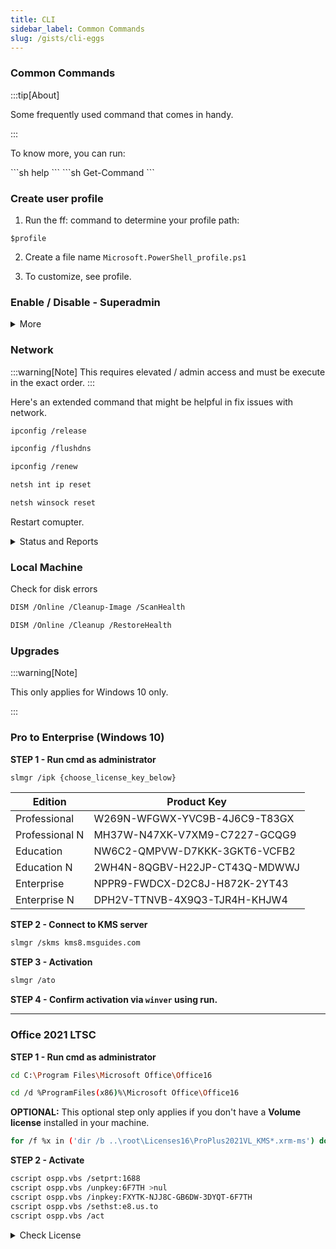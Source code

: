 ```yaml
---
title: CLI
sidebar_label: Common Commands
slug: /gists/cli-eggs
---
```


### Common Commands

:::tip[About]

Some frequently used command that comes in handy.

:::

To know more, you can run:

<Tabs groupId="command-line-interface">
  <TabItem value="cmd" label="cmd">
    ```sh
    help
    ```
  </TabItem>
  <TabItem value="pwsh" label="powershell">
    ```sh
    Get-Command
    ```
  </TabItem>
</Tabs>

### Create user profile
1. Run the ff: command to determine your profile path:

```
$profile
```


2. Create a file name ``Microsoft.PowerShell_profile.ps1``

3. To customize, see profile.



### Enable / Disable - Superadmin

<details>
<summary>More</summary>
```sh
Net user administrator /active:yes
```

```sh
Net user administrator /active:no
```
</details>



### Network
:::warning[Note]
This requires elevated / admin access and must be execute in the exact order.
:::


Here's an extended command that might be helpful in fix issues with network.
```sh
ipconfig /release
```
```sh
ipconfig /flushdns
```
```sh
ipconfig /renew
```
```sh
netsh int ip reset
```
```sh
netsh winsock reset
```
Restart comupter.

<details>

<summary>Status and Reports</summary>

```sh
netsh interface show interface
```
```sh
netsh wlan show wlanreport
```
```sh
netsh interface ip show dnsservers
```

</details>




### Local Machine

Check for disk errors

```sh
DISM /Online /Cleanup-Image /ScanHealth
```

```sh
DISM /Online /Cleanup /RestoreHealth
```



### Upgrades



:::warning[Note]

This only applies for Windows 10 only.

:::

### Pro to Enterprise (Windows 10)

**STEP 1 -  Run cmd as administrator**

```sh
slmgr /ipk {choose_license_key_below}
```
|Edition|Product Key|
|-------|------------|
|Professional|W269N-WFGWX-YVC9B-4J6C9-T83GX|
|Professional N|MH37W-N47XK-V7XM9-C7227-GCQG9|
|Education|NW6C2-QMPVW-D7KKK-3GKT6-VCFB2|
|Education N|2WH4N-8QGBV-H22JP-CT43Q-MDWWJ|
|Enterprise|NPPR9-FWDCX-D2C8J-H872K-2YT43|
|Enterprise N|DPH2V-TTNVB-4X9Q3-TJR4H-KHJW4|


**STEP 2 - Connect to KMS server**

```sh
slmgr /skms kms8.msguides.com
```
**STEP 3 - Activation**

```sh
slmgr /ato
```
**STEP 4 - Confirm activation via ```winver``` using run.**

---

### Office 2021 LTSC



**STEP 1 - Run cmd as administrator**
```sh
cd C:\Program Files\Microsoft Office\Office16
```

```sh
cd /d %ProgramFiles(x86)%\Microsoft Office\Office16
```

**OPTIONAL:** This optional step only applies if you don't have a **Volume license** installed in your machine.

```sh
for /f %x in ('dir /b ..\root\Licenses16\ProPlus2021VL_KMS*.xrm-ms') do cscript ospp.vbs /inslic:"..\root\Licenses16\%x"
```

**STEP 2 - Activate**

```sh
cscript ospp.vbs /setprt:1688
cscript ospp.vbs /unpkey:6F7TH >nul
cscript ospp.vbs /inpkey:FXYTK-NJJ8C-GB6DW-3DYQT-6F7TH
cscript ospp.vbs /sethst:e8.us.to
cscript ospp.vbs /act
```


<details>
<summary>Check License</summary>

For OEM.

```sh
wmic path softwarelicensingservice get OA3xOriginalProductKey
```

* For Volumes. Check Host.
```sh
slmgr.vbs /dli
```
* Disable KMS host caching:
```sh
slmgr.vbs /ckhc
```
* Enable KMS host cahing:

```sh
slmgr.vbs /skhc
```
</details>

